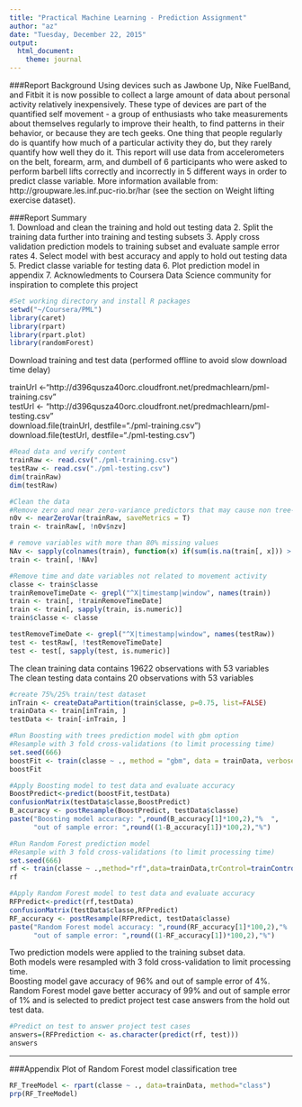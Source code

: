 ```yaml
---
title: "Practical Machine Learning - Prediction Assignment"
author: "az"
date: "Tuesday, December 22, 2015"
output:
  html_document:
    theme: journal
---
```


###Report Background
Using devices such as Jawbone Up, Nike FuelBand, and Fitbit it is now possible to collect a large amount of data about personal activity relatively inexpensively. These type of devices are part of the quantified self movement - a group of enthusiasts who take measurements about themselves regularly to improve their health, to find patterns in their behavior, or because they are tech geeks. One thing that people regularly do is quantify how much of a particular activity they do, but they rarely quantify how well they do it. This report will use data from accelerometers on the belt, forearm, arm, and dumbell of 6 participants who were asked to perform barbell lifts correctly and incorrectly in 5 different ways in order to predict classe variable. More information available from: http://groupware.les.inf.puc-rio.br/har (see the section on Weight lifting exercise dataset). 

###Report Summary  
1. Download and clean the training and hold out testing data
2. Split the training data further into training and testing subsets
3. Apply cross validation prediction models to training subset and evaluate sample error rates
4. Select model with best accuracy and apply to hold out testing data
5. Predict classe variable for testing data
6. Plot prediction model in appendix
7. Acknowledments to Coursera Data Science community for inspiration to complete this project

```r
#Set working directory and install R packages
setwd("~/Coursera/PML")
library(caret)
library(rpart)
library(rpart.plot)
library(randomForest)
```

Download training and test data (performed offline to avoid slow download time delay)  

trainUrl <-"http://d396qusza40orc.cloudfront.net/predmachlearn/pml-training.csv"  
testUrl <- "http://d396qusza40orc.cloudfront.net/predmachlearn/pml-testing.csv"  
download.file(trainUrl, destfile="./pml-training.csv")  
download.file(testUrl, destfile="./pml-testing.csv")  

```r
#Read data and verify content
trainRaw <- read.csv("./pml-training.csv")
testRaw <- read.csv("./pml-testing.csv")
dim(trainRaw)
dim(testRaw)
```

```r
#Clean the data
#Remove zero and near zero-variance predictors that may cause non tree-based models to crash
n0v <- nearZeroVar(trainRaw, saveMetrics = T)
train <- trainRaw[, !n0v$nzv]

# remove variables with more than 80% missing values
NAv <- sapply(colnames(train), function(x) if(sum(is.na(train[, x])) > 0.8*nrow(train)){return(T)}else{return(F)})
train <- train[, !NAv]

#Remove time and date variables not related to movement activity
classe <- train$classe
trainRemoveTimeDate <- grepl("^X|timestamp|window", names(train))
train <- train[, !trainRemoveTimeDate]
train <- train[, sapply(train, is.numeric)]
train$classe <- classe

testRemoveTimeDate <- grepl("^X|timestamp|window", names(testRaw))
test <- testRaw[, !testRemoveTimeDate]
test <- test[, sapply(test, is.numeric)]
```

The clean training data contains 19622 observations with 53 variables  
The clean testing data contains 20 observations with 53 variables  

```r
#create 75%/25% train/test dataset
inTrain <- createDataPartition(train$classe, p=0.75, list=FALSE)
trainData <- train[inTrain, ]
testData <- train[-inTrain, ]
```

```r
#Run Boosting with trees prediction model with gbm option
#Resample with 3 fold cross-validations (to limit processing time)
set.seed(666)
boostFit <- train(classe ~ ., method = "gbm", data = trainData, verbose = F,trControl=trainControl(method="cv",number=3))
boostFit
```

```r
#Apply Boosting model to test data and evaluate accuracy 
BoostPredict<-predict(boostFit,testData)
confusionMatrix(testData$classe,BoostPredict)
B_accuracy <- postResample(BoostPredict, testData$classe)
paste("Boosting model accuracy: ",round(B_accuracy[1]*100,2),"%  ",
      "out of sample error: ",round((1-B_accuracy[1])*100,2),"%")
```

```r
#Run Random Forest prediction model
#Resample with 3 fold cross-validations (to limit processing time)
set.seed(666)
rf <- train(classe ~ .,method="rf",data=trainData,trControl=trainControl(method="cv",number=3),ntree=150)
rf
```

```r
#Apply Random Forest model to test data and evaluate accuracy 
RFPredict<-predict(rf,testData)
confusionMatrix(testData$classe,RFPredict)
RF_accuracy <- postResample(RFPredict, testData$classe)
paste("Random Forest model accuracy: ",round(RF_accuracy[1]*100,2),"%  ",
      "out of sample error: ",round((1-RF_accuracy[1])*100,2),"%")
```

Two prediction models were applied to the training subset data.  
Both models were resampled with 3 fold cross-validation to limit processing time.  
Boosting model gave accuracy of 96% and out of sample error of 4%.  
Random Forest model gave better accuracy of 99% and out of sample error of 1% and is selected to predict project test case answers from the hold out test data.  

```r
#Predict on test to answer project test cases
answers=(RFPrediction <- as.character(predict(rf, test)))
answers
```

---
###Appendix
Plot of Random Forest model classification tree
```r
RF_TreeModel <- rpart(classe ~ ., data=trainData, method="class")
prp(RF_TreeModel) 
```

